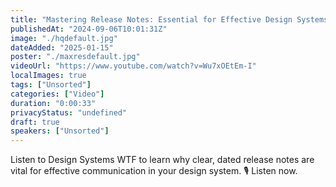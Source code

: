 ```yaml
---
title: "Mastering Release Notes: Essential for Effective Design Systems"
publishedAt: "2024-09-06T10:01:31Z"
image: "./hqdefault.jpg"
dateAdded: "2025-01-15"
poster: "./maxresdefault.jpg"
videoUrl: "https://www.youtube.com/watch?v=Wu7xOEtEm-I"
localImages: true
tags: ["Unsorted"]
categories: ["Video"]
duration: "0:00:33"
privacyStatus: "undefined"
draft: true
speakers: ["Unsorted"]
---
```

Listen to Design Systems WTF to learn why clear, dated release notes are vital for effective communication in your design system.
🎙️ Listen now.
